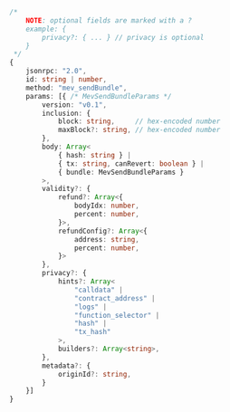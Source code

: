 <!-- TODO: get this from https://github.com/flashbots/mev-share/blob/main/specs/mev_sendBundle.md instead of duplicating -->

```typescript
/*
    NOTE: optional fields are marked with a ?
    example: {
        privacy?: { ... } // privacy is optional
    }
 */
{
    jsonrpc: "2.0",
    id: string | number,
    method: "mev_sendBundle",
    params: [{ /* MevSendBundleParams */
        version: "v0.1",
        inclusion: {
            block: string,     // hex-encoded number
            maxBlock?: string, // hex-encoded number
        },
        body: Array<
            { hash: string } |
            { tx: string, canRevert: boolean } |
            { bundle: MevSendBundleParams }
        >,
        validity?: {
            refund?: Array<{
                bodyIdx: number,
                percent: number,
            }>,
            refundConfig?: Array<{
                address: string,
                percent: number,
            }>
        },
        privacy?: {
            hints?: Array<
                "calldata" |
                "contract_address" |
                "logs" |
                "function_selector" |
                "hash" |
                "tx_hash"
            >,
            builders?: Array<string>,
        },
        metadata?: {
            originId?: string,
        }
    }]
}
```
